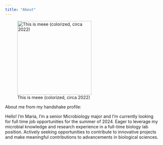 ```yaml
---
title: "About"
---
```


![This is meee (colorized, circa 2022)](images/IMG_6500.jpeg){fig-align="center" width="242"}

About me from my handshake profile:

Hello! I’m Maria, I’m a senior Microbiology major and I'm currently looking for full time job opportunities for the summer of 2024. Eager to leverage my microbial knowledge and research experience in a full-time biology lab position. Actively seeking opportunities to contribute to innovative projects and make meaningful contributions to advancements in biological sciences.
